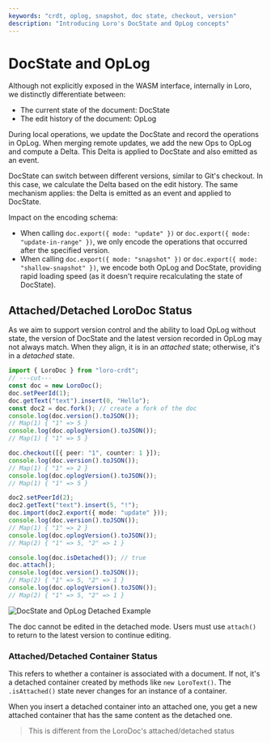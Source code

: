 ```yaml
---
keywords: "crdt, oplog, snapshot, doc state, checkout, version"
description: "Introducing Loro's DocState and OpLog concepts"
---
```


# DocState and OpLog

Although not explicitly exposed in the WASM interface, internally in Loro, we
distinctly differentiate between:

- The current state of the document: DocState
- The edit history of the document: OpLog

During local operations, we update the DocState and record the operations in
OpLog. When merging remote updates, we add the new Ops to OpLog and compute a
Delta. This Delta is applied to DocState and also emitted as an event.

DocState can switch between different versions, similar to Git's checkout. In
this case, we calculate the Delta based on the edit history. The same mechanism
applies: the Delta is emitted as an event and applied to DocState.

Impact on the encoding schema:

- When calling `doc.export({ mode: "update" })` or
  `doc.export({ mode: "update-in-range" })`, we only encode the operations that
  occurred after the specified version.
- When calling `doc.export({ mode: "snapshot" })` or
  `doc.export({ mode: "shallow-snapshot" })`, we encode both OpLog and DocState,
  providing rapid loading speed (as it doesn't require recalculating the state
  of DocState).

## Attached/Detached LoroDoc Status

As we aim to support version control and the ability to load OpLog without
state, the version of DocState and the latest version recorded in OpLog may not
always match. When they align, it is in an _attached_ state; otherwise, it's in
a _detached_ state.

```ts twoslash
import { LoroDoc } from "loro-crdt";
// ---cut---
const doc = new LoroDoc();
doc.setPeerId(1);
doc.getText("text").insert(0, "Hello");
const doc2 = doc.fork(); // create a fork of the doc
console.log(doc.version().toJSON());
// Map(1) { "1" => 5 }
console.log(doc.oplogVersion().toJSON());
// Map(1) { "1" => 5 }

doc.checkout([{ peer: "1", counter: 1 }]);
console.log(doc.version().toJSON());
// Map(1) { "1" => 2 }
console.log(doc.oplogVersion().toJSON());
// Map(1) { "1" => 5 }

doc2.setPeerId(2);
doc2.getText("text").insert(5, "!");
doc.import(doc2.export({ mode: "update" }));
console.log(doc.version().toJSON());
// Map(1) { "1" => 2 }
console.log(doc.oplogVersion().toJSON());
// Map(2) { "1" => 5, "2" => 1 }

console.log(doc.isDetached()); // true
doc.attach();
console.log(doc.version().toJSON());
// Map(2) { "1" => 5, "2" => 1 }
console.log(doc.oplogVersion().toJSON());
// Map(2) { "1" => 5, "2" => 1 }

```

![DocState and OpLog Detached Example](./images/version-4.png)

The doc cannot be edited in the detached mode. Users must use `attach()` to
return to the latest version to continue editing.

### Attached/Detached Container Status

This refers to whether a container is associated with a document. If not, it's a
detached container created by methods like `new LoroText()`. The `.isAttached()`
state never changes for an instance of a container.

When you insert a detached container into an attached one, you get a new
attached container that has the same content as the detached one.

> This is different from the LoroDoc's attached/detached status
